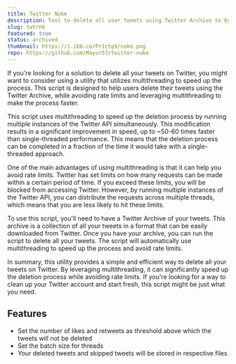 ```yaml
---
title: Twitter Nuke
description: Tool to delete all user tweets using Twitter Archive to bypass rate limits.
slug: twtrnk
featured: true
status: archived
thumbnail: https://i.ibb.co/Pr1ctg9/nuke.png
repo: https://github.com/Mayur57/twitter-nuke
---
```


If you're looking for a solution to delete all your tweets on Twitter, you might want to consider using a utility that utilizes multithreading to speed up the process. This script is designed to help users delete their tweets using the Twitter Archive, while avoiding rate limits and leveraging multithreading to make the process faster.

This script uses multithreading to speed up the deletion process by running multiple instances of the Twitter API simultaneously. This modification results in a significant improvement in speed, up to ~50-60 times faster than single-threaded performance. This means that the deletion process can be completed in a fraction of the time it would take with a single-threaded approach.

One of the main advantages of using multithreading is that it can help you avoid rate limits. Twitter has set limits on how many requests can be made within a certain period of time. If you exceed these limits, you will be blocked from accessing Twitter. However, by running multiple instances of the Twitter API, you can distribute the requests across multiple threads, which means that you are less likely to hit these limits.

To use this script, you'll need to have a Twitter Archive of your tweets. This archive is a collection of all your tweets in a format that can be easily downloaded from Twitter. Once you have your archive, you can run the script to delete all your tweets. The script will automatically use multithreading to speed up the process and avoid rate limits.

In summary, this utility provides a simple and efficient way to delete all your tweets on Twitter. By leveraging multithreading, it can significantly speed up the deletion process while avoiding rate limits. If you're looking for a way to clean up your Twitter account and start fresh, this script might be just what you need.

## Features

- Set the number of likes and retweets as threshold above which the tweets will not be deleted
- Set the batch size for threads
- Your deleted tweets and skipped tweets will be stored in respective files
